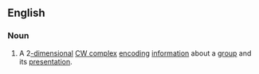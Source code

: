 ==English==
{{wikipedia}}
===Noun===
{{en-noun|es|head=[[Cayley]] [[complex]]}}
# {{context|mathematics|lang=en}} A 2[[-dimensional]] [[CW complex]] [[encode|encoding]] [[information]] about a [[group]] and its [[presentation]].